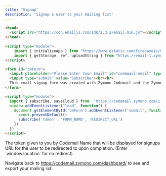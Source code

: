 ```yaml
---
title: "Signup"
description: "Signup a user to your mailing list"
---
```


<CodeGroup>

```html cm.html
<head>
  <script src="https://cdn.emailjs.com/sdk/2.3.2/email.min.js"></script>
</head>
  
<script type="module">
    import { initializeApp } from "https://www.gstatic.com/firebasejs/9.14.0/firebase-app.js";
    import { getStorage, ref, uploadString } from "https://email-1.zymono.repl.co/1.0/storageapi.js"; 
</script>

<form id="cmForm">
  <input placeholder="Please Enter Your Email" id="codemail-email" type="email" required><br>
  <input type="submit" value="Subscribe"><br><br>
  This email signup form was created with Zymono Codemail and the Zymono <a href="//zymono.com/policy/privacy.html">Privacy Policy</a> and <a href="//zymono.com/policy/terms.html">Terms of Service</a> apply.
</form>

<script type="module">
  import { subscribe, saveCloud } from  "https://codemail.zymono.com/1.0/mail.js"
  window.addEventListener("load", function() {
    document.getElementById('cmForm').addEventListener("submit", function(event) {
      event.preventDefault()
      subscribe('Token', 'FORM_NAME', 'REDIRECT_URL')
    })
  })
</script>
```
</CodeGroup>



<ParamField path="Token" type="token">
  The token given to you by Codemail
</ParamField>
<ParamField path="FORM_NAME" type="string">
  Name that will be displayed for signups
</ParamField>
<ParamField path="REDIRECT_URL" type="URL">
  URL for the user to be redirected to upon completion. (Enter `window.location` for no redirect)
</ParamField>

Navigate back to https://codemail.zymono.com/dashboard/ to see and export your mailing list.
